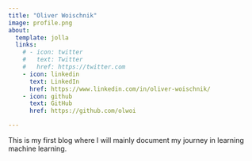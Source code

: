 ```yaml
---
title: "Oliver Woischnik"
image: profile.png
about:
  template: jolla
  links:
    # - icon: twitter
    #   text: Twitter
    #   href: https://twitter.com
    - icon: linkedin
      text: LinkedIn
      href: https://www.linkedin.com/in/oliver-woischnik/
    - icon: github
      text: GitHub
      href: https://github.com/olwoi

---
```


This is my first blog where I will mainly document my journey in learning machine learning.

